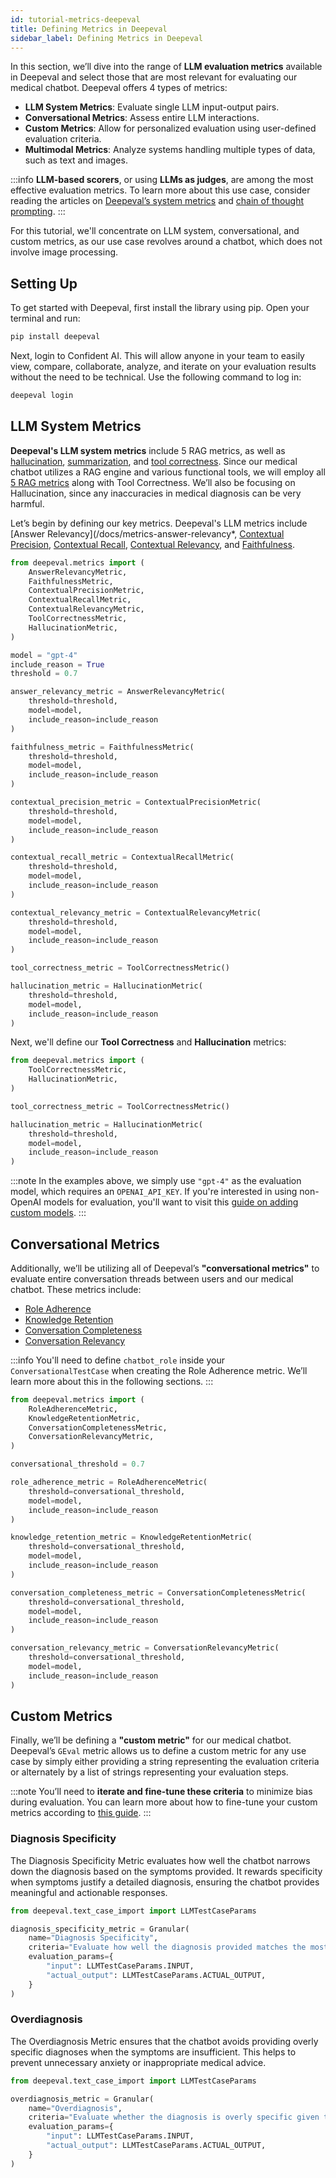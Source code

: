 ```yaml
---
id: tutorial-metrics-deepeval
title: Defining Metrics in Deepeval
sidebar_label: Defining Metrics in Deepeval
---
```


In this section, we’ll dive into the range of **LLM evaluation metrics** available in Deepeval and select those that are most relevant for evaluating our medical chatbot. Deepeval offers 4 types of metrics:

- **LLM System Metrics**: Evaluate single LLM input-output pairs.
- **Conversational Metrics**: Assess entire LLM interactions.
- **Custom Metrics**: Allow for personalized evaluation using user-defined evaluation criteria.
- **Multimodal Metrics**: Analyze systems handling multiple types of data, such as text and images.

:::info
**LLM-based scorers**, or using **LLMs as judges**, are among the most effective evaluation metrics. To learn more about this use case, consider reading the articles on [Deepeval’s system metrics](https://www.confident-ai.com) and [chain of thought prompting](https://www.confident-ai.com).
:::

For this tutorial, we'll concentrate on LLM system, conversational, and custom metrics, as our use case revolves around a chatbot, which does not involve image processing.

## Setting Up

To get started with Deepeval, first install the library using pip. Open your terminal and run:

```bash
pip install deepeval
```

Next, login to Confident AI. This will allow anyone in your team to easily view, compare, collaborate, analyze, and iterate on your evaluation results without the need to be technical. Use the following command to log in:

```bash
deepeval login
```

## LLM System Metrics

**Deepeval's LLM system metrics** include 5 RAG metrics, as well as [hallucination](/docs/metrics-hallucination), [summarization](/docs/metrics-summarization), and [tool correctness](/docs/metrics-tool-correctness). Since our medical chatbot utilizes a RAG engine and various functional tools, we will employ all [5 RAG metrics](/guides/guides-rag-evaluation) along with Tool Correctness. We’ll also be focusing on Hallucination, since any inaccuracies in medical diagnosis can be very harmful.

Let’s begin by defining our key metrics. Deepeval's LLM metrics include [Answer Relevancy](/docs/metrics-answer-relevancy\*, [Contextual Precision](/docs/metrics-contextual-precision), [Contextual Recall](/docs/metrics-contextual-recall), [Contextual Relevancy](/docs/metrics-contextual-relevancy), and [Faithfulness](/docs/metrics-faithfulness).

```python
from deepeval.metrics import (
    AnswerRelevancyMetric,
    FaithfulnessMetric,
    ContextualPrecisionMetric,
    ContextualRecallMetric,
    ContextualRelevancyMetric,
    ToolCorrectnessMetric,
    HallucinationMetric,
)

model = "gpt-4"
include_reason = True
threshold = 0.7

answer_relevancy_metric = AnswerRelevancyMetric(
    threshold=threshold,
    model=model,
    include_reason=include_reason
)

faithfulness_metric = FaithfulnessMetric(
    threshold=threshold,
    model=model,
    include_reason=include_reason
)

contextual_precision_metric = ContextualPrecisionMetric(
    threshold=threshold,
    model=model,
    include_reason=include_reason
)

contextual_recall_metric = ContextualRecallMetric(
    threshold=threshold,
    model=model,
    include_reason=include_reason
)

contextual_relevancy_metric = ContextualRelevancyMetric(
    threshold=threshold,
    model=model,
    include_reason=include_reason
)

tool_correctness_metric = ToolCorrectnessMetric()

hallucination_metric = HallucinationMetric(
    threshold=threshold,
    model=model,
    include_reason=include_reason
)
```

Next, we'll define our **Tool Correctness** and **Hallucination** metrics:

```python
from deepeval.metrics import (
    ToolCorrectnessMetric,
    HallucinationMetric,
)

tool_correctness_metric = ToolCorrectnessMetric()

hallucination_metric = HallucinationMetric(
    threshold=threshold,
    model=model,
    include_reason=include_reason
)
```

:::note
In the examples above, we simply use `"gpt-4"` as the evaluation model, which requires an `OPENAI_API_KEY`. If you're interested in using non-OpenAI models for evaluation, you'll want to visit this [guide on adding custom models](/guides/guides-using-custom-llms).
:::

## Conversational Metrics

Additionally, we’ll be utilizing all of Deepeval’s **"conversational metrics"** to evaluate entire conversation threads between users and our medical chatbot. These metrics include:

- [Role Adherence](/docs/metrics-role-adherence)
- [Knowledge Retention](/docs/metrics-knowledge-retention)
- [Conversation Completeness](/docs/metrics-conversation-completeness)
- [Conversation Relevancy](/docs/metrics-conversation-relevancy)

:::info
You'll need to define `chatbot_role` inside your `ConversationalTestCase` when creating the Role Adherence metric. We’ll learn more about this in the following sections.
:::

```python
from deepeval.metrics import (
    RoleAdherenceMetric,
    KnowledgeRetentionMetric,
    ConversationCompletenessMetric,
    ConversationRelevancyMetric,
)

conversational_threshold = 0.7

role_adherence_metric = RoleAdherenceMetric(
    threshold=conversational_threshold,
    model=model,
    include_reason=include_reason
)

knowledge_retention_metric = KnowledgeRetentionMetric(
    threshold=conversational_threshold,
    model=model,
    include_reason=include_reason
)

conversation_completeness_metric = ConversationCompletenessMetric(
    threshold=conversational_threshold,
    model=model,
    include_reason=include_reason
)

conversation_relevancy_metric = ConversationRelevancyMetric(
    threshold=conversational_threshold,
    model=model,
    include_reason=include_reason
)
```

## Custom Metrics

Finally, we’ll be defining a **"custom metric"** for our medical chatbot. Deepeval’s `GEval` metric allows us to define a custom metric for any use case by simply either providing a string representing the evaluation criteria or alternately by a list of strings representing your evaluation steps.

:::note
You’ll need to **iterate and fine-tune these criteria** to minimize bias during evaluation. You can learn more about how to fine-tune your custom metrics according to [this guide](/guides/guides-answer-correctness-metric).
:::

### Diagnosis Specificity

The Diagnosis Specificity Metric evaluates how well the chatbot narrows down the diagnosis based on the symptoms provided. It rewards specificity when symptoms justify a detailed diagnosis, ensuring the chatbot provides meaningful and actionable responses.

```python
from deepeval.text_case_import import LLMTestCaseParams

diagnosis_specificity_metric = Granular(
    name="Diagnosis Specificity",
    criteria="Evaluate how well the diagnosis provided matches the most specific and accurate diagnosis based on the given symptoms.",
    evaluation_params={
        "input": LLMTestCaseParams.INPUT,
        "actual_output": LLMTestCaseParams.ACTUAL_OUTPUT,
    }
)
```

### Overdiagnosis

The Overdiagnosis Metric ensures that the chatbot avoids providing overly specific diagnoses when the symptoms are insufficient. This helps to prevent unnecessary anxiety or inappropriate medical advice.

```python
from deepeval.text_case_import import LLMTestCaseParams

overdiagnosis_metric = Granular(
    name="Overdiagnosis",
    criteria="Evaluate whether the diagnosis is overly specific given the symptoms, avoiding unnecessary precision that could lead to overdiagnosis.",
    evaluation_params={
        "input": LLMTestCaseParams.INPUT,
        "actual_output": LLMTestCaseParams.ACTUAL_OUTPUT,
    }
)
```
